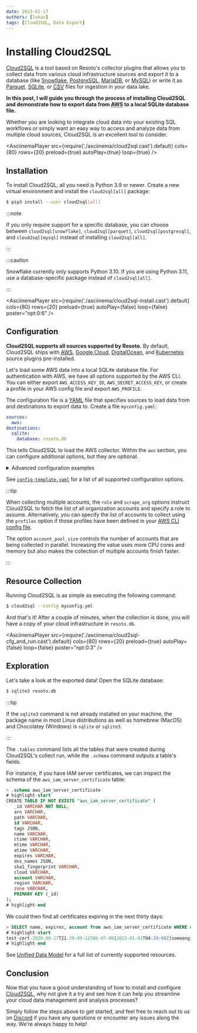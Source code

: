 ```yaml
---
date: 2023-01-17
authors: [lukas]
tags: [Cloud2SQL, Data Export]
---
```


# Installing Cloud2SQL

[Cloud2SQL](https://cloud2sql.com) is a tool based on Resoto's collector plugins that allows you to collect data from various cloud infrastructure sources and export it to a database (like [Snowflake](https://snowflake.com), [PostgreSQL](https://postgresql.org), [MariaDB](https://mariadb.org), or [MySQL](https://mysql.com)) or write it as [Parquet](https://parquet.apache.org), [SQLite](https://sqlite.org), or [<abbr title="comma-separated values">CSV</abbr>](https://en.wikipedia.org/wiki/Comma-separated_values) files for ingestion in your data lake.

**In this post, I will guide you through the process of installing Cloud2SQL and demonstrate how to export data from <abbr title="Amazon Web Services">AWS</abbr> to a local SQLite database file.**

Whether you are looking to integrate cloud data into your existing SQL workflows or simply want an easy way to access and analyze data from multiple cloud sources, Cloud2SQL is an excellent tool to consider.

<AsciinemaPlayer src={require('./asciinema/cloud2sql.cast').default} cols={80} rows={20} preload={true} autoPlay={true} loop={true} />

<!--truncate-->

## Installation

To install Cloud2SQL, all you need is Python 3.9 or newer. Create a new virtual environment and install the `cloud2sql[all]` package:

```bash
$ pip3 install --user cloud2sql[all]
```

:::note

If you only require support for a specific database, you can choose between `cloud2sql[snowflake]`, `cloud2sql[parquet]`, `cloud2sql[postgresql]`, and `cloud2sql[mysql]` instead of installing `cloud2sql[all]`.

:::

:::caution

Snowflake currently only supports Python 3.10. If you are using Python 3.11, use a database-specific package instead of `cloud2sql[all]`.

:::

<AsciinemaPlayer src={require('./asciinema/cloud2sql-install.cast').default} cols={80} rows={20} preload={true} autoPlay={false} loop={false} poster="npt:0:6" />

## Configuration

**Cloud2SQL supports all sources supported by Resoto.** By default, Cloud2SQL ships with [<abbr title="Amazon Web Services">AWS</abbr>](https://cloud2sql.com/docs/configuration#aws), [Google Cloud](https://cloud2sql.com/docs/configuration#google-cloud), [DigitalOcean](https://cloud2sql.com/docs/configuration#digitalocean), and [Kubernetes](https://cloud2sql.com/docs/configuration#kubernetes) source plugins pre-installed.

Let's load some AWS data into a local SQLite database file. For authentication with AWS, we have all options supported by the AWS CLI. You can either export `AWS_ACCESS_KEY_ID`, `AWS_SECRET_ACCESS_KEY`, or create a profile in your AWS config file and export `AWS_PROFILE`.

The configuration file is a [YAML](https://yaml.org) file that specifies sources to load data from and destinations to export data to. Create a file `myconfig.yaml`:

```yaml title="myconfig.yaml"
sources:
  aws:
destinations:
  sqlite:
    database: resoto.db
```

This tells Cloud2SQL to load the AWS collector. Within the `aws` section, you can configure additional options, but they are optional.

<details>

<summary>Advanced configuration examples</summary>

<div>

<Tabs>

<TabItem value="aws-snowflake" label="AWS / K8S / Snowflake">

```yaml
sources:
  aws:
    # IAM role name to assume
    role: ResotoAccess
    # List of AWS profiles to collect
    profiles: someengineering-production
    # List of AWS Regions to collect (null for all)
    region:
    - us-east-1
    - us-west-2
    - eu-central-1
    # Scrape the entire AWS organization
    scrape_org: true
    # Assume given role in current account
    assume_current: true
    # Do not scrape current account
    do_not_scrape_current: true
k8s:
    # Configure access to k8s clusters.
    # Structure:
    # - name: 'k8s-cluster-name'
    #   certificate_authority_data: 'CERT'
    #   server: 'https://k8s-cluster-server.example.com'
    #   token: 'TOKEN'
    configs: []
    # Configure access via kubeconfig files.
    # Structure:
    #   - path: "/path/to/kubeconfig"
    #     all_contexts: false
    #     contexts: ["context1", "context2"]
    config_files:
    - path: /path/to/kubeconfig
      all_contexts: true
destinations:
  snowflake:
    host: myorg-myaccount
    user: cloud2sql
    password: changeme
    database: cloud2sql/public
    args:
      warehouse: compute_wh
      role: accountadmin
```

</TabItem>

<TabItem value="gcp-postgres" label="Google Cloud / PostgreSQL">

```yaml
sources:
  gcp:
    # GCP service account file(s)
    # Empty string to use the default service account e.g.:
    # service_account: [""]
    service_account:
    - /path/to/service-account1.json
    - /path/to/service-account2.json
  destinations:
    posgresql:
      host: 127.0.0.1
      port: 5432
      user: postgres
      password: changeme
      database: cloud2sql
```

</TabItem>

<TabItem value="do-parquet" label="DigitalOcean / Parquet">

```yaml
sources:
  digitalocean:
    # DigitalOcean API tokens for the teams to be collected
    api_tokens:
    - 'dop_v1_e5c759260e6a43f003f3b53e2cfec79cxxxxxxxxx'
destinations:
  file:
    path: /path/to/parquet/files/
    format: parquet
    batch_size: 100_000
```

</TabItem>

</Tabs>

</div>

</details>

See [`config-template.yaml`](https://github.com/someengineering/cloud2sql/blob/main/config-template.yaml) for a list of all supported configuration options.

:::tip

When collecting multiple accounts, the `role` and `scrape_org` options instruct Cloud2SQL to fetch the list of all organization accounts and specify a role to assume. Alternatively, you can specify the list of accounts to collect using the `profiles` option if those profiles have been defined in your [AWS CLI config file](https://boto3.amazonaws.com/v1/documentation/api/latest/guide/credentials.html).

The option `account_pool_size` controls the number of accounts that are being collected in parallel. Increasing the value uses more CPU cores and memory but also makes the collection of multiple accounts finish faster.

:::

## Resource Collection

Running Cloud2SQL is as simple as executing the following command:

```bash
$ cloud2sql --config myconfig.yml
```

And that's it! After a couple of minutes, when the collection is done, you will have a copy of your cloud infrastructure in `resoto.db`.

<AsciinemaPlayer src={require('./asciinema/cloud2sql-cfg_and_run.cast').default} cols={80} rows={20} preload={true} autoPlay={false} loop={false} poster="npt:0:3" />

## Exploration

Let's take a look at the exported data! Open the SQLite database:

```bash
$ sqlite3 resoto.db
```

:::tip

If the `sqlite3` command is not already installed on your machine, the package name in most Linux distributions as well as homebrew (MacOS) and Chocolatey (Windows) is `sqlite` or `sqlite3`.

:::

The `.tables` command lists all the tables that were created during Cloud2SQL's collect run, while the `.schema` command outputs a table's fields.

For instance, if you have IAM server certificates, we can inspect the schema of the `aws_iam_server_certificate` table:

```sql
> .schema aws_iam_server_certificate
# highlight-start
​CREATE TABLE IF NOT EXISTS "aws_iam_server_certificate" (
​	_id VARCHAR NOT NULL,
​	arn VARCHAR,
​	path VARCHAR,
​	id VARCHAR,
​	tags JSON,
​	name VARCHAR,
​	ctime VARCHAR,
​	mtime VARCHAR,
​	atime VARCHAR,
​	expires VARCHAR,
​	dns_names JSON,
​	sha1_fingerprint VARCHAR,
​	cloud VARCHAR,
​	account VARCHAR,
​	region VARCHAR,
​	zone VARCHAR,
​	PRIMARY KEY (_id)
​);
# highlight-end
```

We could then find all certificates expiring in the next thirty days:

```sql
> SELECT name, expires, account from aws_iam_server_certificate WHERE datetime(expires) BETWEEN datetime('now') AND datetime('now', 'start of day', '+30 day');
# highlight-start
​test-cert-2020-09-27T21-29-09-12586-07-00|2023-01-01T04:29:09Z|someengineering
# highlight-end
```

See [Unified Data Model](/docs/reference/unified-data-model) for a full list of currently supported resources.

## Conclusion

Now that you have a good understanding of how to install and configure [Cloud2SQL](https://cloud2sql.com), why not give it a try and see how it can help you streamline your cloud data management and analysis processes?

Simply follow the steps above to get started, and feel free to reach out to us on [Discord](https://discord.gg/someengineering) if you have any questions or encounter any issues along the way. We're always happy to help!
